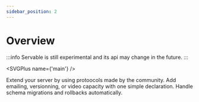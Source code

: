 ```yaml
---
sidebar_position: 2
---
```



# Overview

:::info
Servable is still experimental and its api may change in the future.
:::

<div className={'bg-red-200 flex p-8'}>
<SVGComponent 
Svg={require('@site/static/img/swarm.svg').default} 
className={`w-[200px]`} 
role="img" />
</div>

<SVGPlus name={'main'} />

Extend your server by using protoocols made by the community. Add emailing, versionning, or video capacity with one simple declaration. Handle schema migrations and rollbacks automatically.
